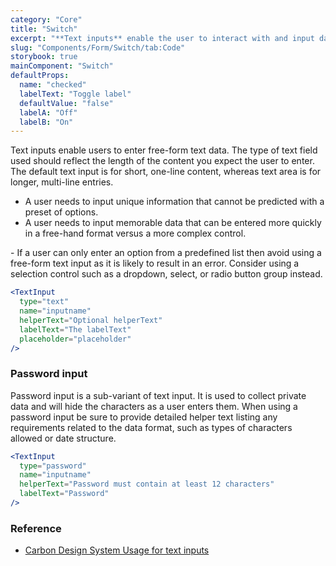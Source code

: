 ```yaml
---
category: "Core"
title: "Switch"
excerpt: "**Text inputs** enable the user to interact with and input data. Use when the application requires long-form content from the user."
slug: "Components/Form/Switch/tab:Code"
storybook: true
mainComponent: "Switch"
defaultProps:
  name: "checked"
  labelText: "Toggle label"
  defaultValue: "false"
  labelA: "Off"
  labelB: "On"
---
```


Text inputs enable users to enter free-form text data. The type of text field used should reflect the length of the content you expect the user to enter. The default text input is for short, one-line content, whereas text area is for longer, multi-line entries.

<DoUse>
  
- A user needs to input unique information that cannot be predicted with a preset of options.
- A user needs to input memorable data that can be entered more quickly in a free-hand format versus a more complex control.

</DoUse>

<DoNotUse>
  - If a user can only enter an option from a predefined list then avoid using a
  free-form text input as it is likely to result in an error. Consider using a
  selection control such as a dropdown, select, or radio button group instead.
</DoNotUse>

```jsx live
<TextInput
  type="text"
  name="inputname"
  helperText="Optional helperText"
  labelText="The labelText"
  placeholder="placeholder"
/>
```

### Password input

Password input is a sub-variant of text input. It is used to collect private data and will hide the characters as a user enters them. When using a password input be sure to provide detailed helper text listing any requirements related to the data format, such as types of characters allowed or date structure.

```jsx live
<TextInput
  type="password"
  name="inputname"
  helperText="Password must contain at least 12 characters"
  labelText="Password"
/>
```

### Reference

- [Carbon Design System Usage for text inputs](https://next.carbondesignsystem.com/components/text-input)
